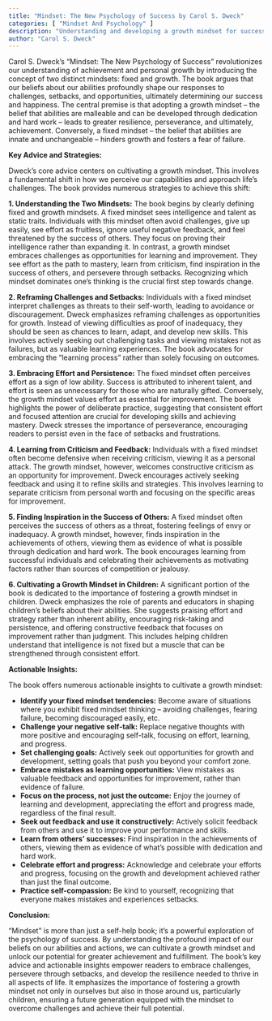```yaml
---
title: "Mindset: The New Psychology of Success by Carol S. Dweck"
categories: [ "Mindset And Psychology" ]
description: "Understanding and developing a growth mindset for success"
author: "Carol S. Dweck"
---
```

Carol S. Dweck's "Mindset: The New Psychology of Success" revolutionizes our understanding of achievement and personal growth by introducing the concept of two distinct mindsets: fixed and growth.  The book argues that our beliefs about our abilities profoundly shape our responses to challenges, setbacks, and opportunities, ultimately determining our success and happiness.  The central premise is that adopting a growth mindset – the belief that abilities are malleable and can be developed through dedication and hard work – leads to greater resilience, perseverance, and ultimately, achievement.  Conversely, a fixed mindset – the belief that abilities are innate and unchangeable – hinders growth and fosters a fear of failure.

**Key Advice and Strategies:**

Dweck's core advice centers on cultivating a growth mindset. This involves a fundamental shift in how we perceive our capabilities and approach life's challenges. The book provides numerous strategies to achieve this shift:

**1. Understanding the Two Mindsets:**  The book begins by clearly defining fixed and growth mindsets.  A fixed mindset sees intelligence and talent as static traits. Individuals with this mindset often avoid challenges, give up easily, see effort as fruitless, ignore useful negative feedback, and feel threatened by the success of others.  They focus on proving their intelligence rather than expanding it.  In contrast, a growth mindset embraces challenges as opportunities for learning and improvement.  They see effort as the path to mastery, learn from criticism, find inspiration in the success of others, and persevere through setbacks.  Recognizing which mindset dominates one's thinking is the crucial first step towards change.

**2. Reframing Challenges and Setbacks:**  Individuals with a fixed mindset interpret challenges as threats to their self-worth, leading to avoidance or discouragement.  Dweck emphasizes reframing challenges as opportunities for growth.  Instead of viewing difficulties as proof of inadequacy, they should be seen as chances to learn, adapt, and develop new skills. This involves actively seeking out challenging tasks and viewing mistakes not as failures, but as valuable learning experiences.  The book advocates for embracing the "learning process" rather than solely focusing on outcomes.

**3. Embracing Effort and Persistence:** The fixed mindset often perceives effort as a sign of low ability.  Success is attributed to inherent talent, and effort is seen as unnecessary for those who are naturally gifted.  Conversely, the growth mindset values effort as essential for improvement.  The book highlights the power of deliberate practice, suggesting that consistent effort and focused attention are crucial for developing skills and achieving mastery.  Dweck stresses the importance of perseverance, encouraging readers to persist even in the face of setbacks and frustrations.

**4. Learning from Criticism and Feedback:**  Individuals with a fixed mindset often become defensive when receiving criticism, viewing it as a personal attack.  The growth mindset, however, welcomes constructive criticism as an opportunity for improvement.  Dweck encourages actively seeking feedback and using it to refine skills and strategies. This involves learning to separate criticism from personal worth and focusing on the specific areas for improvement.

**5. Finding Inspiration in the Success of Others:**  A fixed mindset often perceives the success of others as a threat, fostering feelings of envy or inadequacy.  A growth mindset, however, finds inspiration in the achievements of others, viewing them as evidence of what is possible through dedication and hard work.  The book encourages learning from successful individuals and celebrating their achievements as motivating factors rather than sources of competition or jealousy.

**6. Cultivating a Growth Mindset in Children:** A significant portion of the book is dedicated to the importance of fostering a growth mindset in children.  Dweck emphasizes the role of parents and educators in shaping children's beliefs about their abilities.  She suggests praising effort and strategy rather than inherent ability, encouraging risk-taking and persistence, and offering constructive feedback that focuses on improvement rather than judgment. This includes helping children understand that intelligence is not fixed but a muscle that can be strengthened through consistent effort.

**Actionable Insights:**

The book offers numerous actionable insights to cultivate a growth mindset:

* **Identify your fixed mindset tendencies:**  Become aware of situations where you exhibit fixed mindset thinking – avoiding challenges, fearing failure, becoming discouraged easily, etc.
* **Challenge your negative self-talk:**  Replace negative thoughts with more positive and encouraging self-talk, focusing on effort, learning, and progress.
* **Set challenging goals:**  Actively seek out opportunities for growth and development, setting goals that push you beyond your comfort zone.
* **Embrace mistakes as learning opportunities:**  View mistakes as valuable feedback and opportunities for improvement, rather than evidence of failure.
* **Focus on the process, not just the outcome:**  Enjoy the journey of learning and development, appreciating the effort and progress made, regardless of the final result.
* **Seek out feedback and use it constructively:**  Actively solicit feedback from others and use it to improve your performance and skills.
* **Learn from others' successes:**  Find inspiration in the achievements of others, viewing them as evidence of what's possible with dedication and hard work.
* **Celebrate effort and progress:**  Acknowledge and celebrate your efforts and progress, focusing on the growth and development achieved rather than just the final outcome.
* **Practice self-compassion:** Be kind to yourself, recognizing that everyone makes mistakes and experiences setbacks.


**Conclusion:**

"Mindset" is more than just a self-help book; it's a powerful exploration of the psychology of success.  By understanding the profound impact of our beliefs on our abilities and actions, we can cultivate a growth mindset and unlock our potential for greater achievement and fulfillment.  The book's key advice and actionable insights empower readers to embrace challenges, persevere through setbacks, and develop the resilience needed to thrive in all aspects of life.  It emphasizes the importance of fostering a growth mindset not only in ourselves but also in those around us, particularly children, ensuring a future generation equipped with the mindset to overcome challenges and achieve their full potential.

